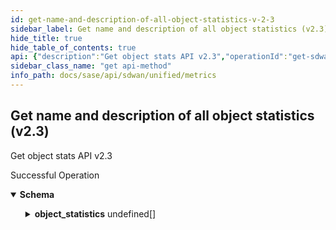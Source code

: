 ```yaml
---
id: get-name-and-description-of-all-object-statistics-v-2-3
sidebar_label: Get name and description of all object statistics (v2.3)
hide_title: true
hide_table_of_contents: true
api: {"description":"Get object stats API v2.3","operationId":"get-sdwan-v2.3-api-monitor-object_stats","responses":{"200":{"content":{"application/json":{"schema":{"properties":{"object_statistics":{"description":"Object Statistics","items":{"properties":{"description":{"description":"Description","type":"string"},"name":{"description":"Name","type":"string"}}},"type":"array"}}}}},"description":"Successful Operation"}},"tags":["Metrics"],"parameters":[],"method":"get","path":"/sdwan/v2.3/api/monitor/object_stats","servers":[{"url":"/"}],"info":{"contact":{},"description":"List of APIs used to retrieve SDWAN metrics such as badnwidth utilization, TCP transaction, application health, application performance, LQM, flows, interface & system metrics.","title":"Metrics","version":"Latest"},"postman":{"name":"Get name and description of all object statistics (v2.3)","description":{"content":"Get object stats API v2.3","type":"text/plain"},"url":{"path":["sdwan","v2.3","api","monitor","object_stats"],"host":["{{baseUrl}}"],"query":[],"variable":[]},"header":[{"key":"Accept","value":"application/json"}],"method":"GET"}}
sidebar_class_name: "get api-method"
info_path: docs/sase/api/sdwan/unified/metrics
---
```



## Get name and description of all object statistics (v2.3)



Get object stats API v2.3

<div><ApiTabs><TabItem label={"200"} value={"200"}><div>

Successful Operation

</div><div><details style={{}} data-collapsed={false} open={true}><summary style={{"textAlign":"left"}}><strong>Schema</strong></summary><div style={{"textAlign":"left","marginLeft":"1rem"}}></div><ul style={{"marginLeft":"1rem"}}><SchemaItem collapsible={true} className={"schemaItem"}><details style={{}}><summary style={{}}><strong>object_statistics</strong><span style={{"opacity":"0.6"}}> undefined[]</span></summary><div style={{"marginLeft":"1rem"}}><div style={{"marginTop":".5rem","marginBottom":".5rem"}}>

Object Statistics

</div><SchemaItem collapsible={false} name={"description"} required={false} schemaDescription={"Description"} schemaName={"string"} qualifierMessage={undefined}></SchemaItem><SchemaItem collapsible={false} name={"name"} required={false} schemaDescription={"Name"} schemaName={"string"} qualifierMessage={undefined}></SchemaItem></div></details></SchemaItem></ul></details></div></TabItem></ApiTabs></div>
      